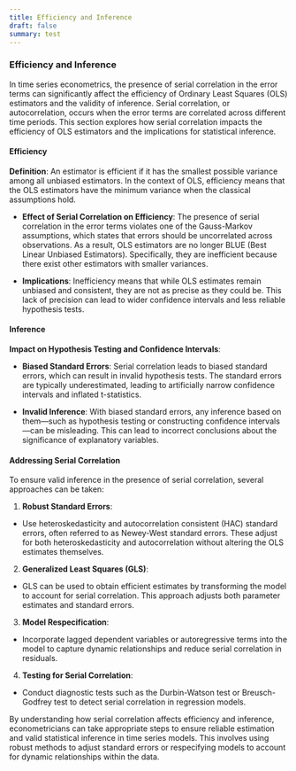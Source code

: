 ```yaml
---
title: Efficiency and Inference
draft: false
summary: test
---
```



<TOCInline toc={props.toc} asDisclosure />

### **Efficiency and Inference**

In time series econometrics, the presence of serial correlation in the error terms can significantly affect the efficiency of Ordinary Least Squares (OLS) estimators and the validity of inference. Serial correlation, or autocorrelation, occurs when the error terms are correlated across different time periods. This section explores how serial correlation impacts the efficiency of OLS estimators and the implications for statistical inference.

#### **Efficiency**

**Definition**: An estimator is efficient if it has the smallest possible variance among all unbiased estimators. In the context of OLS, efficiency means that the OLS estimators have the minimum variance when the classical assumptions hold.

- **Effect of Serial Correlation on Efficiency**: The presence of serial correlation in the error terms violates one of the Gauss-Markov assumptions, which states that errors should be uncorrelated across observations. As a result, OLS estimators are no longer BLUE (Best Linear Unbiased Estimators). Specifically, they are inefficient because there exist other estimators with smaller variances.

- **Implications**: Inefficiency means that while OLS estimates remain unbiased and consistent, they are not as precise as they could be. This lack of precision can lead to wider confidence intervals and less reliable hypothesis tests.

#### **Inference**

**Impact on Hypothesis Testing and Confidence Intervals**:

- **Biased Standard Errors**: Serial correlation leads to biased standard errors, which can result in invalid hypothesis tests. The standard errors are typically underestimated, leading to artificially narrow confidence intervals and inflated t-statistics.

- **Invalid Inference**: With biased standard errors, any inference based on them—such as hypothesis testing or constructing confidence intervals—can be misleading. This can lead to incorrect conclusions about the significance of explanatory variables.

#### **Addressing Serial Correlation**

To ensure valid inference in the presence of serial correlation, several approaches can be taken:

1. **Robust Standard Errors**:

- Use heteroskedasticity and autocorrelation consistent (HAC) standard errors, often referred to as Newey-West standard errors. These adjust for both heteroskedasticity and autocorrelation without altering the OLS estimates themselves.

2. **Generalized Least Squares (GLS)**:

- GLS can be used to obtain efficient estimates by transforming the model to account for serial correlation. This approach adjusts both parameter estimates and standard errors.

3. **Model Respecification**:

- Incorporate lagged dependent variables or autoregressive terms into the model to capture dynamic relationships and reduce serial correlation in residuals.

4. **Testing for Serial Correlation**:

- Conduct diagnostic tests such as the Durbin-Watson test or Breusch-Godfrey test to detect serial correlation in regression models.

By understanding how serial correlation affects efficiency and inference, econometricians can take appropriate steps to ensure reliable estimation and valid statistical inference in time series models. This involves using robust methods to adjust standard errors or respecifying models to account for dynamic relationships within the data.

[^1]: https://ppl-ai-file-upload.s3.amazonaws.com/web/direct-files/30626316/2be59c8f-ac44-43e7-a595-38c5bea42df7/Jeffrey_M_Wooldridge_Introductory_Econometrics_A_Modern_Approach.pdf
[^2]: https://en.wikipedia.org/wiki/Ordinary_least_squares
[^3]: https://www.analystforum.com/t/efficiency-consistency-of-regression-estimators/105634
[^4]: https://www.montana.edu/cstoddard/562/Autocorrelation.pdf
[^5]: https://github.com/thousandoaks/Wooldridge/blob/master/Chapter%2012%20Serial%20Correlation%20and%20Heteroskedasticity%20in%20Time%20Series%20Regressions.ipynb
[^6]: https://digitalcommons.wayne.edu/cgi/viewcontent.cgi?article=1264&context=jmasm
[^7]: https://www.eco.uc3m.es/jgonzalo/teaching/EconometriaII/SerialCorrelation.pdf
[^8]: https://www.sfu.ca/~dsignori/buec333/lecture%2017.pdf
[^9]: http://fmwww.bc.edu/EC-C/S2015/2228/ECON2228_2014_10.slides.pdf
